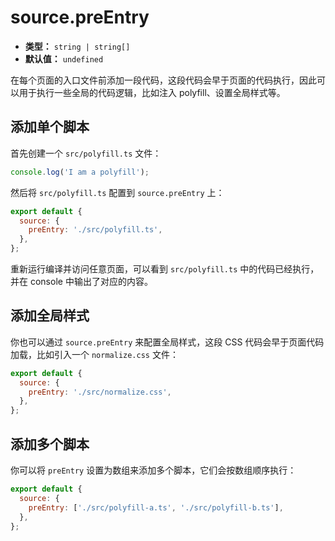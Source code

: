 # source.preEntry

- **类型：** `string | string[]`
- **默认值：** `undefined`

在每个页面的入口文件前添加一段代码，这段代码会早于页面的代码执行，因此可以用于执行一些全局的代码逻辑，比如注入 polyfill、设置全局样式等。

## 添加单个脚本

首先创建一个 `src/polyfill.ts` 文件：

```js
console.log('I am a polyfill');
```

然后将 `src/polyfill.ts` 配置到 `source.preEntry` 上：

```js
export default {
  source: {
    preEntry: './src/polyfill.ts',
  },
};
```

重新运行编译并访问任意页面，可以看到 `src/polyfill.ts` 中的代码已经执行，并在 console 中输出了对应的内容。

## 添加全局样式

你也可以通过 `source.preEntry` 来配置全局样式，这段 CSS 代码会早于页面代码加载，比如引入一个 `normalize.css` 文件：

```js
export default {
  source: {
    preEntry: './src/normalize.css',
  },
};
```

## 添加多个脚本

你可以将 `preEntry` 设置为数组来添加多个脚本，它们会按数组顺序执行：

```js
export default {
  source: {
    preEntry: ['./src/polyfill-a.ts', './src/polyfill-b.ts'],
  },
};
```
